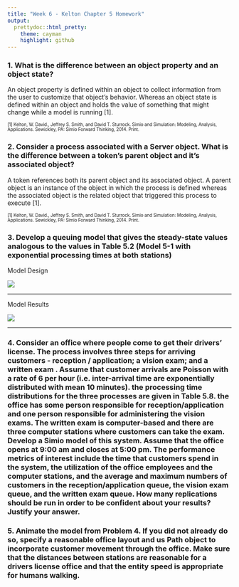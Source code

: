 ```yaml
---
title: "Week 6 - Kelton Chapter 5 Homework"
output:
  prettydoc::html_pretty:
    theme: cayman
    highlight: github
---
```



### 1. What is the difference between an object property and an object state?

An object property is defined within an object to collect information from the user to customize that object's behavior. Whereas an object state is defined within an object and holds the value of something that might change while a model is running [1].  

<sub><sup> [1] Kelton, W. David., Jeffrey S. Smith, and David T. Sturrock. Simio and Simulation: Modeling, Analysis, Applications. Sewickley, PA: Simio Forward Thinking, 2014. Print. </sup></sub>

### 2. Consider a process associated with a Server object. What is the difference between a token's parent object and it's associated object?

A token references both its parent object and its associated object. A parent object is an instance of the object in which the process is defined whereas the associated object is the related object that triggered this process to execute [1].  

<sub><sup> [1] Kelton, W. David., Jeffrey S. Smith, and David T. Sturrock. Simio and Simulation: Modeling, Analysis, Applications. Sewickley, PA: Simio Forward Thinking, 2014. Print. </sup></sub>

### 3. Develop a queuing model that gives the steady-state values analogous to the values in Table 5.2 (Model 5-1 with exponential processing times at both stations)

Model Design 

![](https://raw.githubusercontent.com/ChristopheHunt/MSDA---Coursework/master/Data%20604/Week%206%20-%20HW/Model%205-1.PNG)

---

Model Results

![](https://raw.githubusercontent.com/ChristopheHunt/MSDA---Coursework/master/Data%20604/Week%206%20-%20HW/Model%205-1%20results.PNG)

---

### 4. Consider an office where people come to get their drivers' license. The process involves three steps for arriving customers - reception / application; a vision exam; and a written exam . Assume that customer arrivals are Poisson with a rate of 6 per hour (i.e. inter-arrival time are exponentially distributed with mean 10 minutes). the processing time distributions for the three processes are given in Table 5.8. the office has some person responsible for reception/application and one person responsible for administering the vision exams. The written exam is computer-based and there are three computer stations where customers can take the exam. Develop a Simio model of this system. Assume that the office opens at 9:00 am and closes at 5:00 pm. The performance metrics of interest include the time that customers spend in the system, the utilization of the office employees and the computer stations, and the average and maximum numbers of customers in the reception/application queue, the vision exam queue, and the written exam queue. How many replications should be run in order to be confident about your results? Justify your answer. 


### 5. Animate the model from Problem 4. If you did not already do so, specify a reasonable office layout and us Path object to incorporate customer movement through the office. Make sure that the distances between stations are reasonable for a drivers license office and that the entity speed is appropriate for humans walking. 

